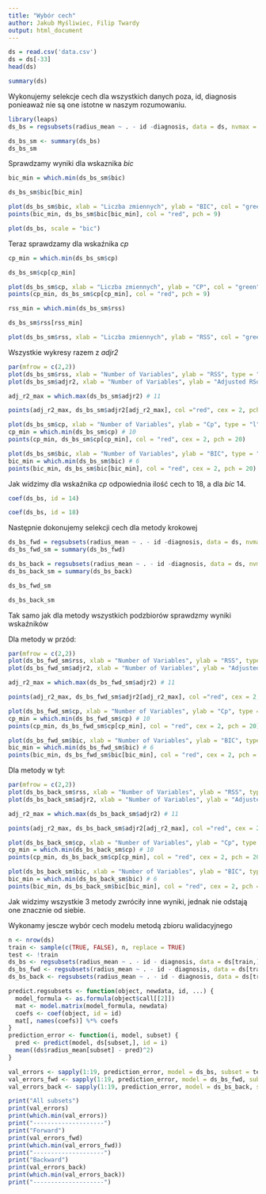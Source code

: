 ```yaml
---
title: "Wybór cech"
author: Jakub Myśliwiec, Filip Twardy
output: html_document
---
```


```r
ds = read.csv('data.csv')
ds = ds[-33]
head(ds)
```

```r
summary(ds)
```

Wykonujemy selekcje cech dla wszystkich danych poza, id, diagnosis ponieaważ nie są one istotne w naszym rozumowaniu.

```r
library(leaps)
ds_bs = regsubsets(radius_mean ~ . - id -diagnosis, data = ds, nvmax = 29)
```

```r
ds_bs_sm <- summary(ds_bs)
ds_bs_sm
```

Sprawdzamy wyniki dla wskaznika *bic*

```r
bic_min = which.min(ds_bs_sm$bic)
```

```r
ds_bs_sm$bic[bic_min]
```

```r
plot(ds_bs_sm$bic, xlab = "Liczba zmiennych", ylab = "BIC", col = "green", type = "b", pch = 20)
points(bic_min, ds_bs_sm$bic[bic_min], col = "red", pch = 9)
```

```r
plot(ds_bs, scale = "bic")
```

Teraz sprawdzamy dla wskaźnika *cp*

```r
cp_min = which.min(ds_bs_sm$cp)
```

```r
ds_bs_sm$cp[cp_min]
```

```r
plot(ds_bs_sm$cp, xlab = "Liczba zmiennych", ylab = "CP", col = "green", type = "b", pch = 20)
points(cp_min, ds_bs_sm$cp[cp_min], col = "red", pch = 9)
```

```r
rss_min = which.min(ds_bs_sm$rss)
```

```r
ds_bs_sm$rss[rss_min]
```

```r
plot(ds_bs_sm$rss, xlab = "Liczba zmiennych", ylab = "RSS", col = "green", type = "b", pch = 20)
```

Wszystkie wykresy razem z *adjr2*

```r
par(mfrow = c(2,2))
plot(ds_bs_sm$rss, xlab = "Number of Variables", ylab = "RSS", type = "l")
plot(ds_bs_sm$adjr2, xlab = "Number of Variables", ylab = "Adjusted RSq", type = "l")

adj_r2_max = which.max(ds_bs_sm$adjr2) # 11

points(adj_r2_max, ds_bs_sm$adjr2[adj_r2_max], col ="red", cex = 2, pch = 20)

plot(ds_bs_sm$cp, xlab = "Number of Variables", ylab = "Cp", type = "l")
cp_min = which.min(ds_bs_sm$cp) # 10
points(cp_min, ds_bs_sm$cp[cp_min], col = "red", cex = 2, pch = 20)

plot(ds_bs_sm$bic, xlab = "Number of Variables", ylab = "BIC", type = "l")
bic_min = which.min(ds_bs_sm$bic) # 6
points(bic_min, ds_bs_sm$bic[bic_min], col = "red", cex = 2, pch = 20)
```

Jak widzimy dla wskaźnika *cp* odpowiednia ilość cech to 18, a dla *bic* 14.

```r
coef(ds_bs, id = 14)
```

```r
coef(ds_bs, id = 18)
```

Następnie dokonujemy selekcji cech dla metody krokowej

```r
ds_bs_fwd = regsubsets(radius_mean ~ . - id -diagnosis, data = ds, nvmax = 29, method = "forward")
ds_bs_fwd_sm = summary(ds_bs_fwd)

ds_bs_back = regsubsets(radius_mean ~ . - id -diagnosis, data = ds, nvmax = 29, method = "backward")
ds_bs_back_sm = summary(ds_bs_back)
```

```r
ds_bs_fwd_sm
```

```r
ds_bs_back_sm
```

Tak samo jak dla metody wszystkich podzbiorów sprawdzmy wyniki wskaźników

Dla metody w przód:

```r

par(mfrow = c(2,2))
plot(ds_bs_fwd_sm$rss, xlab = "Number of Variables", ylab = "RSS", type = "l")
plot(ds_bs_fwd_sm$adjr2, xlab = "Number of Variables", ylab = "Adjusted RSq", type = "l")

adj_r2_max = which.max(ds_bs_fwd_sm$adjr2) # 11

points(adj_r2_max, ds_bs_fwd_sm$adjr2[adj_r2_max], col ="red", cex = 2, pch = 20)

plot(ds_bs_fwd_sm$cp, xlab = "Number of Variables", ylab = "Cp", type = "l")
cp_min = which.min(ds_bs_fwd_sm$cp) # 10
points(cp_min, ds_bs_fwd_sm$cp[cp_min], col = "red", cex = 2, pch = 20)

plot(ds_bs_fwd_sm$bic, xlab = "Number of Variables", ylab = "BIC", type = "l")
bic_min = which.min(ds_bs_fwd_sm$bic) # 6
points(bic_min, ds_bs_fwd_sm$bic[bic_min], col = "red", cex = 2, pch = 20)
```

Dla metody w tył:

```r
par(mfrow = c(2,2))
plot(ds_bs_back_sm$rss, xlab = "Number of Variables", ylab = "RSS", type = "l")
plot(ds_bs_back_sm$adjr2, xlab = "Number of Variables", ylab = "Adjusted RSq", type = "l")

adj_r2_max = which.max(ds_bs_back_sm$adjr2) # 11

points(adj_r2_max, ds_bs_back_sm$adjr2[adj_r2_max], col ="red", cex = 2, pch = 20)

plot(ds_bs_back_sm$cp, xlab = "Number of Variables", ylab = "Cp", type = "l")
cp_min = which.min(ds_bs_back_sm$cp) # 10
points(cp_min, ds_bs_back_sm$cp[cp_min], col = "red", cex = 2, pch = 20)

plot(ds_bs_back_sm$bic, xlab = "Number of Variables", ylab = "BIC", type = "l")
bic_min = which.min(ds_bs_back_sm$bic) # 6
points(bic_min, ds_bs_back_sm$bic[bic_min], col = "red", cex = 2, pch = 20)
```

Jak widzimy wszystkie 3 metody zwróciły inne wyniki, jednak nie odstają one znacznie od siebie.

Wykonamy jescze wybór cech modelu metodą zbioru walidacyjnego

```r
n <- nrow(ds)
train <- sample(c(TRUE, FALSE), n, replace = TRUE)
test <- !train
ds_bs <- regsubsets(radius_mean ~ . - id - diagnosis, data = ds[train,], nvmax = 29)
ds_bs_fwd <- regsubsets(radius_mean ~ . - id - diagnosis, data = ds[train,], nvmax = 29, method = "forward")
ds_bs_back <- regsubsets(radius_mean ~ . - id - diagnosis, data = ds[train,], nvmax = 29, method = "backward")
```

```r
predict.regsubsets <- function(object, newdata, id, ...) {
  model_formula <- as.formula(object$call[[2]])
  mat <- model.matrix(model_formula, newdata)
  coefs <- coef(object, id = id)
  mat[, names(coefs)] %*% coefs
}
prediction_error <- function(i, model, subset) {
  pred <- predict(model, ds[subset,], id = i)
  mean((ds$radius_mean[subset] - pred)^2)
}
```

```r
val_errors <- sapply(1:19, prediction_error, model = ds_bs, subset = test)
val_errors_fwd <- sapply(1:19, prediction_error, model = ds_bs_fwd, subset = test)
val_errors_back <- sapply(1:19, prediction_error, model = ds_bs_back, subset = test)
```

```r
print("All subsets")
print(val_errors)
print(which.min(val_errors))
print("--------------------")
print("Forward")
print(val_errors_fwd)
print(which.min(val_errors_fwd))
print("--------------------")
print("Backward")
print(val_errors_back)
print(which.min(val_errors_back))
print("--------------------")
```
